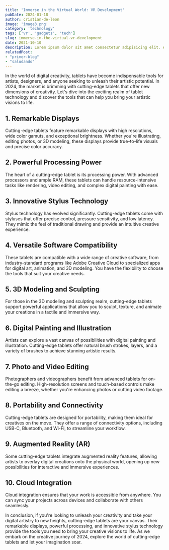 ```yaml
---
title: 'Immerse in the Virtual World: VR Development'
pubDate: 2024-01-18
author: cristian-de-leon
image: 'image3.png'
category: 'technology'
tags: ['vr', 'gadgets', 'tech']
slug: immerse-in-the-virtual-vr-development
date: 2021-10-10
description: Lorem ipsum dolor sit amet consectetur adipisicing elit. Architecto accusantium praesentium eius, ut atque fuga culpa, similique sequi cum eos quis dolorum.
relatedPost: 
- "primer-blog"
- "saludando"
---
```


In the world of digital creativity, tablets have become indispensable tools for artists, designers, and anyone seeking to unleash their artistic potential. In 2024, the market is brimming with cutting-edge tablets that offer new dimensions of creativity. Let's dive into the exciting realm of tablet technology and discover the tools that can help you bring your artistic visions to life.

## **1. Remarkable Displays**

Cutting-edge tablets feature remarkable displays with high resolutions, wide color gamuts, and exceptional brightness. Whether you're illustrating, editing photos, or 3D modeling, these displays provide true-to-life visuals and precise color accuracy.

## **2. Powerful Processing Power**

The heart of a cutting-edge tablet is its processing power. With advanced processors and ample RAM, these tablets can handle resource-intensive tasks like rendering, video editing, and complex digital painting with ease.

## **3. Innovative Stylus Technology**

Stylus technology has evolved significantly. Cutting-edge tablets come with styluses that offer precise control, pressure sensitivity, and low latency. They mimic the feel of traditional drawing and provide an intuitive creative experience.

## **4. Versatile Software Compatibility**

These tablets are compatible with a wide range of creative software, from industry-standard programs like Adobe Creative Cloud to specialized apps for digital art, animation, and 3D modeling. You have the flexibility to choose the tools that suit your creative needs.

## **5. 3D Modeling and Sculpting**

For those in the 3D modeling and sculpting realm, cutting-edge tablets support powerful applications that allow you to sculpt, texture, and animate your creations in a tactile and immersive way.

## **6. Digital Painting and Illustration**

Artists can explore a vast canvas of possibilities with digital painting and illustration. Cutting-edge tablets offer natural brush strokes, layers, and a variety of brushes to achieve stunning artistic results.

## **7. Photo and Video Editing**

Photographers and videographers benefit from advanced tablets for on-the-go editing. High-resolution screens and touch-based controls make editing a breeze, whether you're enhancing photos or cutting video footage.

## **8. Portability and Connectivity**

Cutting-edge tablets are designed for portability, making them ideal for creatives on the move. They offer a range of connectivity options, including USB-C, Bluetooth, and Wi-Fi, to streamline your workflow.

## **9. Augmented Reality (AR)**

Some cutting-edge tablets integrate augmented reality features, allowing artists to overlay digital creations onto the physical world, opening up new possibilities for interactive and immersive experiences.

## **10. Cloud Integration**

Cloud integration ensures that your work is accessible from anywhere. You can sync your projects across devices and collaborate with others seamlessly.

In conclusion, if you're looking to unleash your creativity and take your digital artistry to new heights, cutting-edge tablets are your canvas. Their remarkable displays, powerful processing, and innovative stylus technology provide the tools you need to bring your creative visions to life. As we embark on the creative journey of 2024, explore the world of cutting-edge tablets and let your imagination soar.
